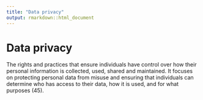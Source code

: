 ```yaml
---
title: "Data privacy"
output: rmarkdown::html_document
---
```


# Data privacy

The rights and practices that ensure  individuals have control over how their  personal information is  collected, used,  shared and  maintained. It focuses on  protecting personal data from misuse and  ensuring that individuals can determine  who has access to their  data, how it  is used, and for what purposes (45).
